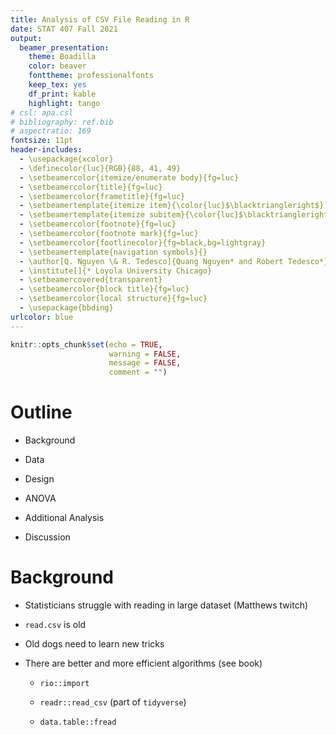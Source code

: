 ```yaml
---
title: Analysis of CSV File Reading in R
date: STAT 407 Fall 2021
output: 
  beamer_presentation: 
    theme: Boadilla
    color: beaver
    fonttheme: professionalfonts
    keep_tex: yes
    df_print: kable
    highlight: tango
# csl: apa.csl
# bibliography: ref.bib
# aspectratio: 169
fontsize: 11pt
header-includes:
  - \usepackage{xcolor}
  - \definecolor{luc}{RGB}{88, 41, 49}
  - \setbeamercolor{itemize/enumerate body}{fg=luc}
  - \setbeamercolor{title}{fg=luc}
  - \setbeamercolor{frametitle}{fg=luc}
  - \setbeamertemplate{itemize item}{\color{luc}$\blacktriangleright$}
  - \setbeamertemplate{itemize subitem}{\color{luc}$\blacktriangleright$}
  - \setbeamercolor{footnote}{fg=luc}
  - \setbeamercolor{footnote mark}{fg=luc}
  - \setbeamercolor{footlinecolor}{fg=black,bg=lightgray}
  - \setbeamertemplate{navigation symbols}{}
  - \author[Q. Nguyen \& R. Tedesco]{Quang Nguyen* and Robert Tedesco*}
  - \institute[]{* Loyola University Chicago}
  - \setbeamercovered{transparent}
  - \setbeamercolor{block title}{fg=luc}
  - \setbeamercolor{local structure}{fg=luc}
  - \usepackage{bbding}
urlcolor: blue
---
```


```r
knitr::opts_chunk$set(echo = TRUE,
                      warning = FALSE,
                      message = FALSE,
                      comment = "")
```

#   Outline

*   Background

*   Data

*   Design

*   ANOVA

*   Additional Analysis

*   Discussion

#   Background

*   Statisticians struggle with reading in large dataset (Matthews twitch)

*   `read.csv` is old

*   Old dogs need to learn new tricks

*   There are better and more efficient algorithms (see book)

    *   `rio::import`
    
    *   `readr::read_csv` (part of `tidyverse`)
    
    *   `data.table::fread`
